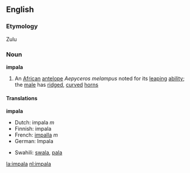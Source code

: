 ==English==

{{wikipedia}}

===Etymology===
Zulu

===Noun===
'''impala'''
#An [[African]] [[antelope]] ''Aepyceros melampus'' noted for its [[leap]]ing [[ability]]; the [[male]] has [[ridge]]d, [[curve]]d [[horn]]s

====Translations====
'''impala'''
{{top}}
<!--languages from A to I go here-->
*Dutch: impala ''m''
*Finnish: impala
*French: [[impalla]] ''m''
*German: Impala
{{mid}}
<!--languages from J to Z go here-->
*Swahili: [[swala]], [[pala]]
{{bottom}}

[[la:impala]]
[[nl:impala]]